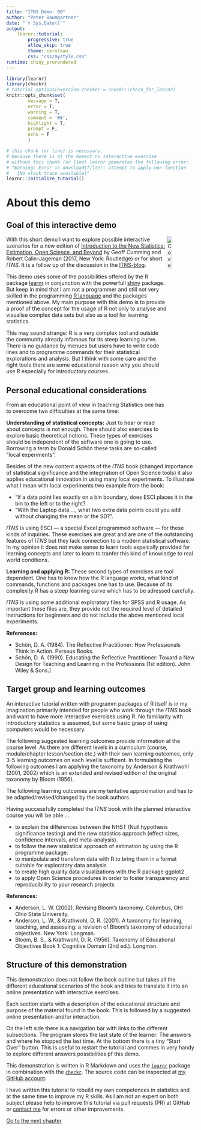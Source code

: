 ```yaml
---
title: "ITNS Demo: 00"
author: "Peter Baumgartner"
date: "`r Sys.Date()`"
output: 
    learnr::tutorial:
        progressive: true
        allow_skip: true
        theme: cerulean
        css: "css/mystyle.css"
runtime: shiny_prerendered
---
```



```r
library(learnr)
library(checkr)
# tutorial_options(exercise.checker = checkr::check_for_learnr)
knitr::opts_chunk$set(
        message = T,
        error = T,
        warning = T,
        comment = '##',
        highlight = T,
        prompt = F,
        echo = F
        )

```

```r
# this chunk (or line) is necessary,
# because there is at the moment no interactive exercise
# without this chunk (or line) learnr generates the following error:
# "Warning: Error in download$filter: attempt to apply non-function
#   [No stack trace available]"
learnr::initialize_tutorial()
```

# About this demo

## Goal of this interactive demo

<img style="float: right; width: 15%"
    src="../images/itns-cover.png" alt="Cover of ITNS Book">
    
With this short demo I want to explore possible interactive szenarios for a new edition of [Introduction to the New Statistics: Estimation, Open Science, and Beyond](https://www.routledgetextbooks.com/textbooks/9781138825529/default.php) by Geoff Cumming and Robert Calin-Jageman (2017, New York: Routledge) or for short _ITNS_. It is a follow up of the discussion in the  [ITNS-blog](https://thenewstatistics.com/itns/2018/10/09/itns-the-second-edition/#comment-99).

This demo uses some of the possibilities offered by the R package [learnr](https://rstudio.github.io/learnr/) in conjunction with the powerfull [shiny](https://shiny.rstudio.com/) package. But keep in mind that I am not a programmer and still not very skilled in the programming [R language](https://www.r-project.org/) and the packages mentioned above. My main purpose with this demo is to provide a proof of the concept for the usage of R not only to analyse and visualise complex data sets but also as a tool for learning statistics.

This may sound strange: R is a very complex tool and outside the community already infamous for its steep learning curve. There is no guidance by menues but users have to write code lines and to programme commands for their statistical explorations and analysis. But I think with some care and the right tools there are some educational reason why you should use R especially for introductory courses.

## Personal educational considerations

From an educational point of view in teaching Statistics one has to overcome two difficulties at the same time:

**Understanding of statistical concepts:** Just to hear or read about concepts is not enough. There should also exercises to explore basic theoretical notions. These types of exercises should be independent of the software one is going to use. Borrowing a term by Donald Schön these tasks are so-called "local experiments". 

Besides of the new content aspects of the _ITNS_ book (changed importance of statistical significance and the integrration of Open Science tools) it also applies educational innovation in using many local experiments. To illustrate what I mean with local experiments two example from the book:

* "If a data point lies exactly on a bin boundary, does ESCI places it in the bin to the left or to the right?
* "With the Laptop data …, what two extra data points could you add without changing the mean or the SD?".

_ITNS_ is using ESCI --- a special Excel programmed software --- for these kinds of inquiries. These exercises are great and are one of the outstanding features of _ITNS_ but they lack connection to a modern statistical software. In my opinion it does not make sense to learn tools expeically provided for learning concepts and later to learn to tranfer this kind of knowledge to real world conditions.

**Learning and applying R:** These second types of exercises are tool dependent. One has to know how the R language works, what kind of commands, functions and packages one has to use. Because of its complexity R has a steep learning curve which has to be adressed carefully. 

_ITNS_ is using some additional exploratory files for SPSS and R usage. As important these files are, they provide not the required level of detailed instructions for beginners and do not include the above mentioned local experiments.

**References:**

+ Schön, D. A. (1984). The Reflective Practitioner: How Professionals Think in Action. Perseus Books.
+ Schön, D. A. (1990). Educating the Reflective Practitioner: Toward a New Design for Teaching and Learning in the Professions (1st edition). John Wiley & Sons.]

## Target group and learning outcomes

An interactive tutorial written with programm packages of R itself is in my imagination primarily intended for people who work through the _ITNS_ book and want to have more interactive exercises using R. No familiarity with introductory statistics is assumed, but some basic grasp of using computers would be necessary.

The following suggested learning outcomes provide information at the course level. As there are different levels in a curriculum (course, module/chapter lesson/section etc.) with their own learning outcomes, only 3-5 learning outcomes on each level is sufficent. In formulating the following outcomes I am applying the taxonomy by Anderson & Krathwohl (2001, 2002) which is an extended and revised edition of the original taxonomy by Bloom (1956).

<!-- The following is done via bootstrap -->

<div class="alert alert-warning" role="alert">
  The following learning outcomes are my tentative approximation and has to be adapted/revised/changed by the book authors. 
</div>

Having successfully completed the _ITNS_ book with the planned interactive course you will be able …

+ to explain the differences between the NHST (Null hypothesis significance testing) and the new statistics approach (effect sizes, confidence intervals, and meta-analysis).
+ to follow the new statistical approach of estimation by using the R programme package.
+ to manipulate and transform data with R to bring them in a format suitable for exploratory data analysis
+ to create high quality data visualizations with the R package ggplot2
+ to apply Open Science procedures in order to foster transparency and reproducibility to your research projects

**References:**

+ Anderson, L. W. (2002). Revising Bloom’s taxonomy. Columbus, OH: Ohio State University.
+ Anderson, L. W., & Krathwohl, D. R. (2001). A taxonomy for learning, teaching, and assessing: a revision of Bloom’s taxonomy of educational objectives. New York: Longman.
+ Bloom, B. S., & Krathwohl, D. R. (1956). Taxonomy of Educational Objectives Book 1: Cognitive Domain (2nd ed.). Longman.

## Structure of this demonstration

This demonstration does not follow the book outline but takes all the different educational scenarios of the book and tries to translate it into an online presentation with interactive exercises.

Each section starts with a description of the educational structure and purpose of the material found in the book. This is followed by a suggested online presentation and/or interaction. 

On the left side there is a navigation bar with links to the different subsections. The program stores the last state of the learner: The answers and where he stopped the last time. At the bottom there is a tiny "Start Over" button. This is useful to restart the tutorial and commes in very handy to explore different answers possibilities pf this demo.

This demonstration is written in R Markdown and uses the [`learnr`](https://rstudio.github.io/learnr/) package in combination with the [`checkr`](https://github.com/dtkaplan/checkr). The source code can be inspected at [my GitHub account](https://github.com/petzi53/itns). 

I have written this tutorial to rebuild my own competences in statistics and at the same time to improve my R skills. As I am not an expert on both subject please help to improve this tutorial via pull requests (PR) at GitHub or [contact me](mailto:peter_baumgartner@me.com) for errors or other improvements.

<a href="https://pbaumgartner.shinyapps.io/itns-01/" class="btn btn-primary">Go to the next chapter</a>

